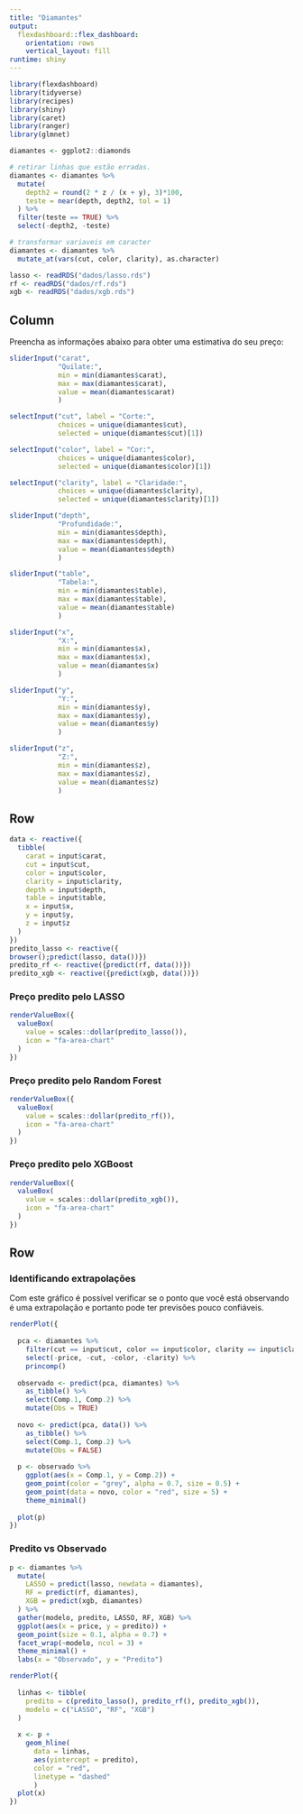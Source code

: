```yaml
---
title: "Diamantes"
output: 
  flexdashboard::flex_dashboard:
    orientation: rows
    vertical_layout: fill
runtime: shiny
---
```


```r
library(flexdashboard)
library(tidyverse)
library(recipes)
library(shiny)
library(caret)
library(ranger)
library(glmnet)

diamantes <- ggplot2::diamonds

# retirar linhas que estão erradas.
diamantes <- diamantes %>% 
  mutate(
    depth2 = round(2 * z / (x + y), 3)*100, 
    teste = near(depth, depth2, tol = 1)
  ) %>% 
  filter(teste == TRUE) %>% 
  select(-depth2, -teste)

# transformar variaveis em caracter
diamantes <- diamantes %>% 
  mutate_at(vars(cut, color, clarity), as.character)

lasso <- readRDS("dados/lasso.rds")
rf <- readRDS("dados/rf.rds")
xgb <- readRDS("dados/xgb.rds")
```

Column {.sidebar}
-----------------------------------------------------------------------

Preencha as informações abaixo para obter uma estimativa do seu preço:

```r
sliderInput("carat", 
            "Quilate:", 
            min = min(diamantes$carat), 
            max = max(diamantes$carat),
            value = mean(diamantes$carat)
            )

selectInput("cut", label = "Corte:",
            choices = unique(diamantes$cut), 
            selected = unique(diamantes$cut)[1])

selectInput("color", label = "Cor:",
            choices = unique(diamantes$color), 
            selected = unique(diamantes$color)[1])

selectInput("clarity", label = "Claridade:",
            choices = unique(diamantes$clarity), 
            selected = unique(diamantes$clarity)[1])

sliderInput("depth", 
            "Profundidade:", 
            min = min(diamantes$depth), 
            max = max(diamantes$depth),
            value = mean(diamantes$depth)
            )

sliderInput("table", 
            "Tabela:", 
            min = min(diamantes$table), 
            max = max(diamantes$table),
            value = mean(diamantes$table)
            )

sliderInput("x", 
            "X:", 
            min = min(diamantes$x), 
            max = max(diamantes$x),
            value = mean(diamantes$x)
            )

sliderInput("y", 
            "Y:", 
            min = min(diamantes$y), 
            max = max(diamantes$y),
            value = mean(diamantes$y)
            )

sliderInput("z", 
            "Z:", 
            min = min(diamantes$z), 
            max = max(diamantes$z),
            value = mean(diamantes$z)
            )

```

Row
-----------------------------------------------------------------------

```r
data <- reactive({
  tibble(
    carat = input$carat,
    cut = input$cut,
    color = input$color,
    clarity = input$clarity,
    depth = input$depth,
    table = input$table,
    x = input$x,
    y = input$y,
    z = input$z
  )
})
predito_lasso <- reactive({
browser();predict(lasso, data())})
predito_rf <- reactive({predict(rf, data())})
predito_xgb <- reactive({predict(xgb, data())})
```

### Preço predito pelo LASSO

```r
renderValueBox({
  valueBox(
    value = scales::dollar(predito_lasso()),
    icon = "fa-area-chart"
  )
})
```


### Preço predito pelo Random Forest

```r
renderValueBox({
  valueBox(
    value = scales::dollar(predito_rf()),
    icon = "fa-area-chart"
  )
})
```

### Preço predito pelo XGBoost

```r
renderValueBox({
  valueBox(
    value = scales::dollar(predito_xgb()),
    icon = "fa-area-chart"
  )
})
```

Row {.tabset .tabset-fade}
---------------------------------

### Identificando extrapolações

Com este gráfico é possível verificar se o ponto que você está observando é uma
extrapolação e portanto pode ter previsões pouco confiáveis.

```r
renderPlot({
  
  pca <- diamantes %>% 
    filter(cut == input$cut, color == input$color, clarity == input$clarity) %>% 
    select(-price, -cut, -color, -clarity) %>% 
    princomp()
  
  observado <- predict(pca, diamantes) %>% 
    as_tibble() %>% 
    select(Comp.1, Comp.2) %>% 
    mutate(Obs = TRUE)
  
  novo <- predict(pca, data()) %>% 
    as_tibble() %>% 
    select(Comp.1, Comp.2) %>% 
    mutate(Obs = FALSE)
  
  p <- observado %>% 
    ggplot(aes(x = Comp.1, y = Comp.2)) +
    geom_point(color = "grey", alpha = 0.7, size = 0.5) +
    geom_point(data = novo, color = "red", size = 5) +
    theme_minimal()
  
  plot(p)
})
```

### Predito vs Observado

```r
p <- diamantes %>%
  mutate(
    LASSO = predict(lasso, newdata = diamantes),
    RF = predict(rf, diamantes),
    XGB = predict(xgb, diamantes)
  ) %>% 
  gather(modelo, predito, LASSO, RF, XGB) %>% 
  ggplot(aes(x = price, y = predito)) +
  geom_point(size = 0.1, alpha = 0.7) +
  facet_wrap(~modelo, ncol = 3) +
  theme_minimal() +
  labs(x = "Observado", y = "Predito")

renderPlot({
  
  linhas <- tibble(
    predito = c(predito_lasso(), predito_rf(), predito_xgb()),
    modelo = c("LASSO", "RF", "XGB")
  )
  
  x <- p + 
    geom_hline(
      data = linhas, 
      aes(yintercept = predito), 
      color = "red", 
      linetype = "dashed"
      )
  plot(x)
})
```


